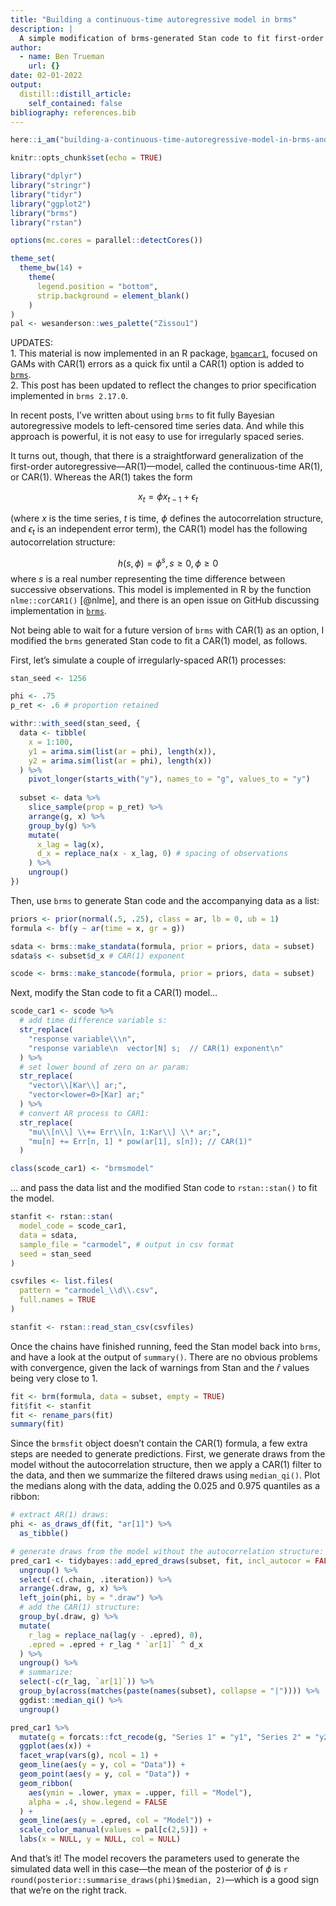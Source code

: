 ```yaml
---
title: "Building a continuous-time autoregressive model in brms"
description: |
  A simple modification of brms-generated Stan code to fit first-order autoregressive models to irregularly-spaced time series.
author:
  - name: Ben Trueman
    url: {}
date: 02-01-2022
output:
  distill::distill_article:
    self_contained: false
bibliography: references.bib
---
```



```r
here::i_am("building-a-continuous-time-autoregressive-model-in-brms-and-stan.Rmd")

knitr::opts_chunk$set(echo = TRUE)

library("dplyr")
library("stringr")
library("tidyr")
library("ggplot2")
library("brms")
library("rstan")

options(mc.cores = parallel::detectCores())

theme_set(
  theme_bw(14) + 
    theme(
      legend.position = "bottom",
      strip.background = element_blank()
    )
)
pal <- wesanderson::wes_palette("Zissou1")
```

UPDATES:   
1. This material is now implemented in an R package, [`bgamcar1`](https://github.com/bentrueman/bgamcar1), focused on GAMs with CAR(1) errors as a quick fix until a CAR(1) option is added to [`brms`](https://github.com/paul-buerkner/brms/issues/741).  
2. This post has been updated to reflect the changes to prior specification implemented in `brms 2.17.0`.  

In recent posts, I've written about using `brms` to fit fully Bayesian autoregressive models to left-censored time series data. And while this approach is powerful, it is not easy to use for irregularly spaced series.

It turns out, though, that there is a straightforward generalization of the first-order autoregressive---AR(1)---model, called the continuous-time AR(1), or CAR(1). Whereas the AR(1) takes the form 

$$x_t = \phi x_{t-1} + \epsilon_t$$

(where $x$ is the time series, $t$ is time, $\phi$ defines the autocorrelation structure, and $\epsilon_t$ is an independent error term), the CAR(1) model has the following autocorrelation structure:

$$h(s, \phi) = \phi^s, s\geq0, \phi\geq0 $$
where $s$ is a real number representing the time difference between successive observations. This model is implemented in R by the function `nlme::corCAR1()` [@nlme], and there is an open issue on GitHub discussing implementation in [`brms`](https://github.com/paul-buerkner/brms/issues/741). 

Not being able to wait for a future version of `brms` with CAR(1) as an option, I modified the `brms` generated Stan code to fit a CAR(1) model, as follows.

First, let's simulate a couple of irregularly-spaced AR(1) processes:

```r

stan_seed <- 1256

phi <- .75
p_ret <- .6 # proportion retained

withr::with_seed(stan_seed, {
  data <- tibble(
    x = 1:100,
    y1 = arima.sim(list(ar = phi), length(x)),
    y2 = arima.sim(list(ar = phi), length(x))
  ) %>% 
    pivot_longer(starts_with("y"), names_to = "g", values_to = "y")
  
  subset <- data %>% 
    slice_sample(prop = p_ret) %>% 
    arrange(g, x) %>% 
    group_by(g) %>% 
    mutate(
      x_lag = lag(x),
      d_x = replace_na(x - x_lag, 0) # spacing of observations
    ) %>% 
    ungroup()
})

```

Then, use `brms` to generate Stan code and the accompanying data as a list:

```r

priors <- prior(normal(.5, .25), class = ar, lb = 0, ub = 1)
formula <- bf(y ~ ar(time = x, gr = g))

sdata <- brms::make_standata(formula, prior = priors, data = subset)
sdata$s <- subset$d_x # CAR(1) exponent 

scode <- brms::make_stancode(formula, prior = priors, data = subset)

```

Next, modify the Stan code to fit a CAR(1) model... 

```r

scode_car1 <- scode %>% 
  # add time difference variable s:
  str_replace(
    "response variable\\\n", 
    "response variable\n  vector[N] s;  // CAR(1) exponent\n"
  ) %>% 
  # set lower bound of zero on ar param:
  str_replace(
    "vector\\[Kar\\] ar;", 
    "vector<lower=0>[Kar] ar;"
  ) %>% 
  # convert AR process to CAR1:
  str_replace(
    "mu\\[n\\] \\+= Err\\[n, 1:Kar\\] \\* ar;", 
    "mu[n] += Err[n, 1] * pow(ar[1], s[n]); // CAR(1)"
  ) 

class(scode_car1) <- "brmsmodel"

```

... and pass the data list and the modified Stan code to `rstan::stan()` to fit the model.

```r

stanfit <- rstan::stan(
  model_code = scode_car1,
  data = sdata,
  sample_file = "carmodel", # output in csv format
  seed = stan_seed
)

```

```r

csvfiles <- list.files(
  pattern = "carmodel_\\d\\.csv",
  full.names = TRUE
)

stanfit <- rstan::read_stan_csv(csvfiles)

```

Once the chains have finished running, feed the Stan model back into `brms`, and have a look at the output of `summary()`. There are no obvious problems with convergence, given the lack of warnings from Stan and the $\widehat{r}$ values being very close to 1.

```r

fit <- brm(formula, data = subset, empty = TRUE)
fit$fit <- stanfit
fit <- rename_pars(fit)
summary(fit)

```

Since the `brmsfit` object doesn't contain the CAR(1) formula, a few extra steps are needed to generate predictions. First, we generate draws from the model without the autocorrelation structure, then we apply a CAR(1) filter to the data, and then we summarize the filtered draws using `median_qi()`. Plot the medians along with the data, adding the 0.025 and 0.975 quantiles as a ribbon:

```r

# extract AR(1) draws:
phi <- as_draws_df(fit, "ar[1]") %>% 
  as_tibble()

# generate draws from the model without the autocorrelation structure:
pred_car1 <- tidybayes::add_epred_draws(subset, fit, incl_autocor = FALSE) %>% 
  ungroup() %>% 
  select(-c(.chain, .iteration)) %>% 
  arrange(.draw, g, x) %>% 
  left_join(phi, by = ".draw") %>% 
  # add the CAR(1) structure:
  group_by(.draw, g) %>% 
  mutate(
    r_lag = replace_na(lag(y - .epred), 0),
    .epred = .epred + r_lag * `ar[1]` ^ d_x
  ) %>% 
  ungroup() %>% 
  # summarize:
  select(-c(r_lag, `ar[1]`)) %>% 
  group_by(across(matches(paste(names(subset), collapse = "|")))) %>% 
  ggdist::median_qi() %>% 
  ungroup()
```


```r

pred_car1 %>%
  mutate(g = forcats::fct_recode(g, "Series 1" = "y1", "Series 2" = "y2")) %>% 
  ggplot(aes(x)) + 
  facet_wrap(vars(g), ncol = 1) + 
  geom_line(aes(y = y, col = "Data")) + 
  geom_point(aes(y = y, col = "Data")) + 
  geom_ribbon(
    aes(ymin = .lower, ymax = .upper, fill = "Model"),
    alpha = .4, show.legend = FALSE
  ) +
  geom_line(aes(y = .epred, col = "Model")) + 
  scale_color_manual(values = pal[c(2,5)]) + 
  labs(x = NULL, y = NULL, col = NULL)

```

And that's it! The model recovers the parameters used to generate the simulated data well in this case---the mean of the posterior of $\phi$ is `r round(posterior::summarise_draws(phi)$median, 2)`---which is a good sign that we're on the right track.

